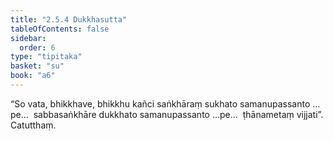 ```yaml
---
title: "2.5.4 Dukkhasutta"
tableOfContents: false
sidebar:
  order: 6
type: "tipitaka"
basket: "su"
book: "a6"
---
```



<DynamicBreadcrumb />

<Division number="99" book="a6" bookNo="16" page="385">

<Paragraph number="721" book="a6">
“So vata, bhikkhave, bhikkhu kañci saṅkhāraṃ sukhato samanupassanto …pe…  sabbasaṅkhāre dukkhato samanupassanto …pe…  ṭhānametaṃ vijjati”.

</Paragraph>
</Division>

<Paragraph number="722" type="center" book="a6">
Catutthaṃ.
</Paragraph>